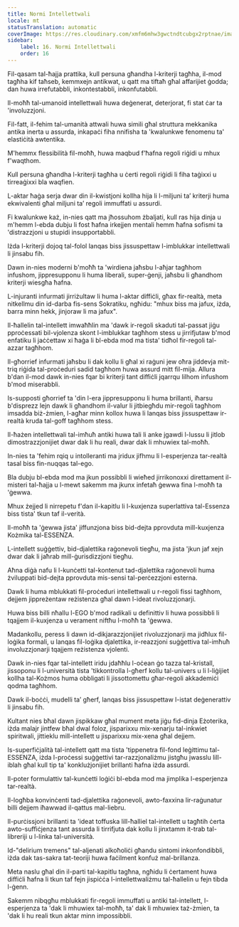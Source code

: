 ```yaml
---
title: Normi Intellettwali
locale: mt
statusTranslation: automatic
coverImage: https://res.cloudinary.com/xmfm6mhw3gwctndtcubgx2rptnae/image/upload/v1741354419/small_cover_la_gran_rebelion_28716e29d2.webp
sidebar:
    label: 16. Normi Intellettwali
    order: 16
---
```

Fil-qasam tal-ħajja prattika, kull persuna għandha l-kriterji tagħha, il-mod tagħha kif taħseb, kemmxejn antikwat, u qatt ma tiftaħ għal affarijiet ġodda; dan huwa irrefutabbli, inkontestabbli, inkonfutabbli.

Il-moħħ tal-umanoid intellettwali huwa deġenerat, deterjorat, fi stat ċar ta 'involuzzjoni.

Fil-fatt, il-fehim tal-umanità attwali huwa simili għal struttura mekkanika antika inerta u assurda, inkapaċi fiha nnifisha ta 'kwalunkwe fenomenu ta' elastiċità awtentika.

M'hemmx flessibilità fil-moħħ, huwa maqbud f'ħafna regoli riġidi u mhux f'waqthom.

Kull persuna għandha l-kriterji tagħha u ċerti regoli riġidi li fiha taġixxi u tirreaġixxi bla waqfien.

L-aktar ħaġa serja dwar din il-kwistjoni kollha hija li l-miljuni ta’ kriterji huma ekwivalenti għal miljuni ta’ regoli immuffati u assurdi.

Fi kwalunkwe każ, in-nies qatt ma jħossuhom żbaljati, kull ras hija dinja u m'hemm l-ebda dubju li fost ħafna irkejjen mentali hemm ħafna sofismi ta 'distrazzjoni u stupidi insupportabbli.

Iżda l-kriterji dojoq tal-folol lanqas biss jissuspettaw l-imblukkar intellettwali li jinsabu fih.

Dawn in-nies moderni b'moħħ ta 'wirdiena jaħsbu l-aħjar tagħhom infushom, jippresupponu li huma liberali, super-ġenji, jaħsbu li għandhom kriterji wiesgħa ħafna.

L-injuranti infurmati jirriżultaw li huma l-aktar diffiċli, għax fir-realtà, meta nitkellmu din id-darba fis-sens Sokratiku, ngħidu: "mhux biss ma jafux, iżda, barra minn hekk, jinjoraw li ma jafux".

Il-ħallelin tal-intellett imwaħħlin ma 'dawk ir-regoli skaduti tal-passat jiġu pproċessati bil-vjolenza skont l-imblukkar tagħhom stess u jirrifjutaw b'mod enfatiku li jaċċettaw xi ħaġa li bl-ebda mod ma tista' tidħol fir-regoli tal-azzar tagħhom.

Il-għorrief infurmati jaħsbu li dak kollu li għal xi raġuni jew oħra jiddevja mit-triq riġida tal-proċeduri sadid tagħhom huwa assurd mitt fil-mija. Allura b'dan il-mod dawk in-nies fqar bi kriterji tant diffiċli jqarrqu lilhom infushom b'mod miserabbli.

Is-supposti għorrief ta 'din l-era jippresupponu li huma brillanti, iħarsu b'disprezz lejn dawk li għandhom il-valur li jitbiegħdu mir-regoli tagħhom imsadda biż-żmien, l-agħar minn kollox huwa li lanqas biss jissuspettaw ir-realtà kruda tal-goff tagħhom stess.

Il-ħażen intellettwali tal-imħuħ antiki huwa tali li anke jgawdi l-lussu li jitlob dimostrazzjonijiet dwar dak li hu reali, dwar dak li mhuwiex tal-moħħ.

In-nies ta 'fehim rqiq u intolleranti ma jridux jifhmu li l-esperjenza tar-realtà tasal biss fin-nuqqas tal-ego.

Bla dubju bl-ebda mod ma jkun possibbli li wieħed jirrikonoxxi direttament il-misteri tal-ħajja u l-mewt sakemm ma jkunx infetaħ ġewwa fina l-moħħ ta 'ġewwa.

Mhux żejjed li nirrepetu f'dan il-kapitlu li l-kuxjenza superlattiva tal-Essenza biss tista' tkun taf il-verità.

Il-moħħ ta 'ġewwa jista' jiffunzjona biss bid-dejta pprovduta mill-kuxjenza Kożmika tal-ESSENZA.

L-intellett suġġettiv, bid-djalettika raġonevoli tiegħu, ma jista 'jkun jaf xejn dwar dak li jaħrab mill-ġurisdizzjoni tiegħu.

Aħna diġà nafu li l-kunċetti tal-kontenut tad-djalettika raġonevoli huma żviluppati bid-dejta pprovduta mis-sensi tal-perċezzjoni esterna.

Dawk li huma mblukkati fil-proċeduri intellettwali u r-regoli fissi tagħhom, dejjem jippreżentaw reżistenza għal dawn l-ideat rivoluzzjonarji.

Huwa biss billi nħallu l-EGO b'mod radikali u definittiv li huwa possibbli li tqajjem il-kuxjenza u verament niftħu l-moħħ ta 'ġewwa.

Madankollu, peress li dawn id-dikjarazzjonijiet rivoluzzjonarji ma jidħlux fil-loġika formali, u lanqas fil-loġika djalettika, ir-reazzjoni suġġettiva tal-imħuħ involuzzjonarji tqajjem reżistenza vjolenti.

Dawk in-nies fqar tal-intellett iridu jdaħħlu l-oċean ġo tazza tal-kristall, jissoponu li l-università tista 'tikkontrolla l-għerf kollu tal-univers u li l-liġijiet kollha tal-Kożmos huma obbligati li jissottomettu għar-regoli akkademiċi qodma tagħhom.

Dawk il-boċċi, mudelli ta’ għerf, lanqas biss jissuspettaw l-istat deġenerattiv li jinsabu fih.

Kultant nies bħal dawn jispikkaw għal mument meta jiġu fid-dinja Eżoterika, iżda malajr jintfew bħal dwal foloz, jisparixxu mix-xenarju tal-inkwiet spiritwali, jittieklu mill-intellett u jisparixxu mix-xena għal dejjem.

Is-superfiċjalità tal-intellett qatt ma tista 'tippenetra fil-fond leġittimu tal-ESSENZA, iżda l-proċessi suġġettivi tar-razzjonaliżmu jistgħu jwasslu lill-iblah għal kull tip ta' konklużjonijiet brillanti ħafna iżda assurdi.

Il-poter formulattiv tal-kunċetti loġiċi bl-ebda mod ma jimplika l-esperjenza tar-realtà.

Il-logħba konvinċenti tad-djalettika raġonevoli, awto-faxxina lir-raġunatur billi dejjem iħawwad il-qattus mal-liebru.

Il-purċissjoni brillanti ta 'ideat toffuska lill-ħalliel tal-intellett u tagħtih ċerta awto-suffiċjenza tant assurda li tirrifjuta dak kollu li jinxtamm it-trab tal-libreriji u l-linka tal-università.

Id-"delirium tremens" tal-aljenati alkoħoliċi għandu sintomi inkonfondibbli, iżda dak tas-sakra tat-teoriji huwa faċilment konfuż mal-brillanza.

Meta naslu għal din il-parti tal-kapitlu tagħna, ngħidu li ċertament huwa diffiċli ħafna li tkun taf fejn jispiċċa l-intellettwaliżmu tal-ħallelin u fejn tibda l-ġenn.

Sakemm nibqgħu mblukkati fir-regoli immuffati u antiki tal-intellett, l-esperjenza ta 'dak li mhuwiex tal-moħħ, ta' dak li mhuwiex taż-żmien, ta 'dak li hu reali tkun aktar minn impossibbli.

